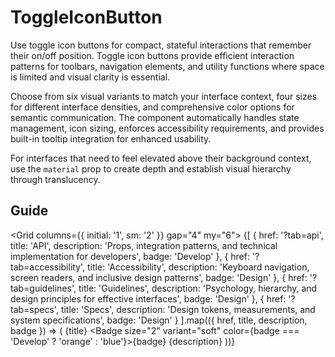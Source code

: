 
# ToggleIconButton

Use toggle icon buttons for compact, stateful interactions that remember their on/off position. Toggle icon buttons provide efficient interaction patterns for toolbars, navigation elements, and utility functions where space is limited and visual clarity is essential.

Choose from six visual variants to match your interface context, four sizes for different interface densities, and comprehensive color options for semantic communication. The component automatically handles state management, icon sizing, enforces accessibility requirements, and provides built-in tooltip integration for enhanced usability.

For interfaces that need to feel elevated above their background context, use the `material` prop to create depth and establish visual hierarchy through translucency.

## Guide

<Grid columns={{ initial: '1', sm: '2' }} gap="4" my="6">
  {[
    {
      href: '?tab=api',
      title: 'API',
      description: 'Props, integration patterns, and technical implementation for developers',
      badge: 'Develop'
    },
    {
      href: '?tab=accessibility',
      title: 'Accessibility',
      description: 'Keyboard navigation, screen readers, and inclusive design patterns',
      badge: 'Design'
    },
    {
      href: '?tab=guidelines',
      title: 'Guidelines',
      description: 'Psychology, hierarchy, and design principles for effective interfaces',
      badge: 'Design'
    },
    {
      href: '?tab=specs',
      title: 'Specs',
      description: 'Design tokens, measurements, and system specifications',
      badge: 'Design'
    }
  ].map(({ href, title, description, badge }) => (
    <Card asChild key={href} size="4" variant="classic">
      <Link href={href}>
        <Flex direction="column" gap="4">
          <Flex gap="2" justify="start" align="start" direction="row">
            <Heading size="4" weight="medium">{title}</Heading>
            <Badge size="2" variant="soft" color={badge === 'Develop' ? 'orange' : 'blue'}>{badge}</Badge>
          </Flex>
          <Text size="3" color="gray">{description}</Text>
        </Flex>
      </Link>
    </Card>
  ))}
</Grid> 